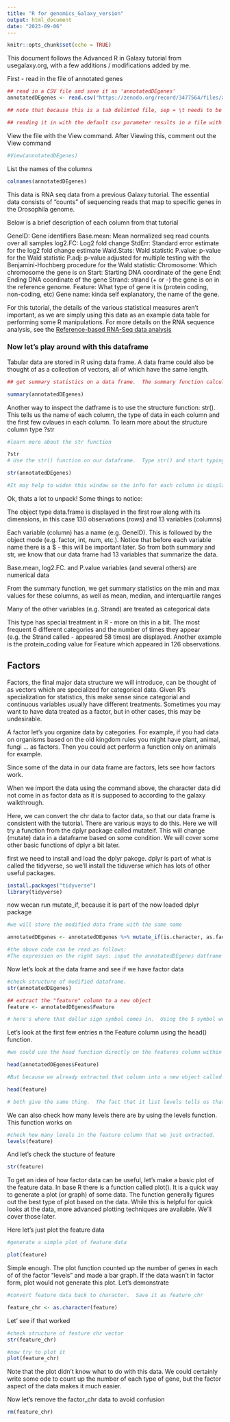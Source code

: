 ```yaml
---
title: "R for genomics_Galaxy_version"
output: html_document
date: "2023-09-06"
---
```


```r
knitr::opts_chunk$set(echo = TRUE)
```

This document follows the Advanced R in Galaxy tutorial from usegalaxy.org, with a few additions / modifications added by me.

First - read in the file of annotated genes

```r
## read in a CSV file and save it as 'annotatedDEgenes'
annotatedDEgenes <- read.csv("https://zenodo.org/record/3477564/files/annotatedDEgenes.tabular", sep = "\t")

## note that because this is a tab delimted file, sep = \t needs to be included in the read.csv command.

## reading it in with the default csv parameter results in a file with only one variable.  Reading it in with sep = /t creates 13 variables (columns)

```


View the file with the View command.  After Viewing this, comment out the View command

```r
#View(annotatedDEgenes)
```

List the names of the columns

```r
colnames(annotatedDEgenes)
```
This data is RNA seq data from a previous Galaxy tutorial.  The essential data consists of "counts" of sequencing reads that map to specific genes in the Drosophila genome.

Below is a brief description of each column from that tutorial

GeneID:  Gene identifiers
Base.mean:   Mean normalized seq read counts over all samples
log2.FC:  Log2 fold change
StdErr:   Standard error estimate for the log2 fold change estimate
Wald.Stats:   Wald statistic
P.value:   p-value for the Wald statistic
P.adj:   p-value adjusted for multiple testing with the Benjamini-Hochberg              procedure for the Wald statistic
Chromosome:  Which chromosome the gene is on
Start:   Starting DNA coordinate of the gene
End:  Ending DNA coordinate of the gene
Strand:  strand (+ or -) the gene is on in the reference genome.
Feature:  What type of gene it is (protein coding, non-coding, etc)
Gene name:  kinda self explanatory, the name of the gene.

For this tutorial, the details of the various statistical measures aren't important, as we are simply using this data as an example data table for performing some R manipulations.  For more details on the RNA sequence analysis, see the [Reference-based RNA-Seq data analysis](https://training.galaxyproject.org/training-material/topics/transcriptomics/tutorials/ref-based/tutorial.html#annotation-of-the-deseq2-results)

### Now let's play around with this dataframe

Tabular data are stored in R using data frame. A data frame could also be thought of as a collection of vectors, all of which have the same length.

```r

## get summary statistics on a data frame.  The summary function calculates and dispays basic descriptive statistics for each column of data (if the data is numerical and amenable to these calculations)

summary(annotatedDEgenes)
```

Another way to inspect the datframe is to use the structure function:  str().  This tells us the name of each column, the type of data in each column and the first few cvlaues in each column.  To learn more about the structure column type ?str

```r
#learn more about the str function

?str
# Use the str() function on our dataframe.  Type str() and start typing the name of the data frame ann then hit the tab key to complete the name.  Using the tab key helps avoid spelling mistakes and ensures that the dataframe is available in the place we are looking for it.

str(annotatedDEgenes)

#It may help to widen this window so the info for each column is displayed on one line.
```
Ok, thats a lot to unpack! Some things to notice:

The object type data.frame is displayed in the first row along with its dimensions, in this case 130 observations (rows) and 13 variables (columns)

Each variable (column) has a name (e.g. GeneID). This is followed by the object mode (e.g. factor, int, num, etc.). Notice that before each variable name there is a $ - this will be important later.
So from both summary and str, we know that our data frame had 13 variables that summarize the data.

Base.mean, log2.FC. and P.value variables (and several others) are numerical data

From the summary function, we get summary statistics on the min and max values for these columns, as well as mean, median, and interquartile ranges

Many of the other variables (e.g. Strand) are treated as categorical data

This type has special treatment in R - more on this in a bit. The most frequent 6 different categories and the number of times they appear (e.g. the Strand called - appeared 58 times) are displayed. Another example is the protein_coding value for Feature which appeared in 126 observations.

## Factors

Factors, the final major data structure we will introduce, can be thought of as vectors which are specialized for categorical data. Given R’s specialization for statistics, this make sense since categorial and continuous variables usually have different treatments. Sometimes you may want to have data treated as a factor, but in other cases, this may be undesirable.

A factor let's you organize data by categories.  For example, if you had data on organisms based on the old kingdom rules you might have plant, animal, fungi ... as factors.  Then you could act perform a function only on animals for example.

Since some of the data in our data frame are factors, lets see how factors work.

When we import the data using the command above, the character data did not come in as factor data as it is supposed to according to the galaxy walkthrough.

Here, we can convert the chr data to factor data, so that our data frame is consistent with the tutorial.  There are various ways to do this.  Here we will try a function from the dplyr package called mutateif.  This will change (mutate) data in a dataframe based on some condition.  We will cover some other basic functions of dplyr a bit later.

first we need to install and load the dplyr pakcge.  dplyr is part of what is called the tidyverse, so we'll install the tiduverse which has lots of other useful packages.

```r
install.packages("tidyverse")
library(tidyverse)

```
now wecan run mutate_if, because it is part of the now loaded dplyr package

```r
#we will store the modified data frame with the same name 

annotatedDEgenes <- annotatedDEgenes %>% mutate_if(is.character, as.factor)

#the above code can be read as follows:  
#The expression on the right says: input the annotatedDEgenes datframe into the mutateif function.  Within this functio look for everything that is a character (is.character) and change it to factor (as.factor).  the annotatedDEgenes on the left is saying to take the results of the function on the right and store it back in the annotatedDEgenes variable.  Let's see if it works.  Run this code block.
```

Now let's look at the data frame and see if we have factor data

```r
#check structure of modified dataframe.
str(annotatedDEgenes)
```


```r
## extract the "feature" column to a new object
feature <- annotatedDEgenes$Feature

# here's where that dollar sign symbol comes in.  Using the $ symbol we can designate specific columns.  annotatedDEgene$Feature refers to the Feature column of the annotatedDEgenes dataframe.


```

Let's look at the first few entries n the Feature column using the head() function.

```r
#we could use the head function directly on the features column within the dta frame like this:

head(annotatedDEgenes$Feature)

#But because we already extracted that column into a new object called feature, we can do this

head(feature)

# both give the same thing.  The fact that it list levels tells us that the data is being treated as a factor.

```
We can also check how many levels there are by using the levels function.  This function works on 

```r
#check how many levels in the feature column that we just extracted.
levels(feature)
```

And let's check the stucture of feature

```r
str(feature)

```
To get an idea of how factor data can be useful, let's make a basic plot of the feature data.  In base R there is a function called plot().  It is a quick way to generate a plot (or graph) of some data.  The function generally figures out the best type of plot based on the data.  While this is helpful for quick looks at the data, more advanced plotting techniques are available.  We'll cover those later.

Here let's just plot the feature data

```r
#generate a simple plot of feature data

plot(feature)

```

Simple enough.  The plot function counted up the number of genes in each of of the factor "levels" and made a bar graph.  If the data wasn't in factor form, plot would not generate this plot.  Let's demonstrate

```r
#convert feature data back to character.  Save it as feature_chr

feature_chr <- as.character(feature)

```

Let' see if that worked

```r
#check structure of feature chr vector
str(feature_chr)

#now try to plot it
plot(feature_chr)

```

Note that the plot didn't know what to do with this data.  We could certainly write some ode to count up the number of each type of gene, but the factor aspect of the data makes it much easier.

Now let's remove the factor_chr data to avoid confusion

```r
rm(feature_chr)
```


